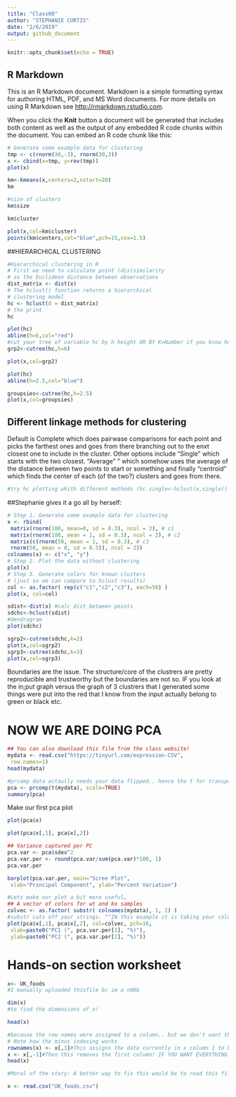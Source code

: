 ```yaml
---
title: "Class08"
author: "STEPHANIE CURTIS"
date: "2/6/2019"
output: github_document
---
```


```r
knitr::opts_chunk$set(echo = TRUE)
```

## R Markdown

This is an R Markdown document. Markdown is a simple formatting syntax for authoring HTML, PDF, and MS Word documents. For more details on using R Markdown see <http://rmarkdown.rstudio.com>.

When you click the **Knit** button a document will be generated that includes both content as well as the output of any embedded R code chunks within the document. You can embed an R code chunk like this:
```r
# Generate some example data for clustering
tmp <- c(rnorm(30,-3), rnorm(30,3))
x <- cbind(x=tmp, y=rev(tmp))
plot(x)
```
```r
km<-kmeans(x,centers=2,nstart=20)
km
```
```r
#size of clusters
km$size
```
```r
km$cluster
```

```r
plot(x,col=km$cluster)
points(km$centers,col="blue",pch=15,cex=1.5)
```

##HIERARCHICAL CLUSTERING
```r
#Hierarchical clustering in R
# First we need to calculate point (dis)similarity
# as the Euclidean distance between observations
dist_matrix <- dist(x)
# The hclust() function returns a hierarchical
# clustering model
hc <- hclust(d = dist_matrix)
# the print
hc

```
```r
plot(hc)
abline(h=6,col="red")
#cut your tree of variable hc by h height OR BY K=Number if you know how many groups you want but don't know what height to cut at to get the two groups. We picked 6 because we looked at the plot and knew it was at that height..
grp2<-cutree(hc,h=6)
```
```r
plot(x,col=grp2)
```

```r
plot(hc)
abline(h=2.5,col="blue")
```

```r
groupsies<-cutree(hc,h=2.5)
plot(x,col=groupsies)
```

## Different linkage methods for clustering 
Default is Complete which does pairwase comparisons for each point and picks the farthest ones and goes from there branching out to the enxt closest one to include in the cluster.
Other options include "Single" which starts with the two closest.
"Average" " which somehow uses the average of the distance between two points to start or something
and finally "centroid" which finds the center of each (of the two?) clusters and goes from there.
```r
#try hc plotting whith different methods (hc.single<-hclust(x,single)) or something

```




##Stephanie gives it a go all by herself:
```r
# Step 1. Generate some example data for clustering
x <- rbind(
 matrix(rnorm(100, mean=0, sd = 0.3), ncol = 2), # c1
 matrix(rnorm(100, mean = 1, sd = 0.3), ncol = 2), # c2
 matrix(c(rnorm(50, mean = 1, sd = 0.3), # c3
 rnorm(50, mean = 0, sd = 0.3)), ncol = 2))
colnames(x) <- c("x", "y")
# Step 2. Plot the data without clustering
plot(x)
# Step 3. Generate colors for known clusters
# (just so we can compare to hclust results)
col <- as.factor( rep(c("c1","c2","c3"), each=50) )
plot(x, col=col)
```
```r
sdist<-dist(x) #calc dist between points
sdchc<-hclust(sdist)
#dendrogram
plot(sdchc)

sgrp2<-cutree(sdchc,k=2)
plot(x,col=sgrp2)
sgrp3<-cutree(sdchc,k=3)
plot(x,col=sgrp3)

```
Boundaries are the issue. The structure/core of the clustrers are pretty reproducible and trustworthy but the boundaries are not so. IF you look at the in;put graph versus the graph of 3 clustrers that I generated some things were put into the red that I know from the input actually belong to green or black etc.


# NOW WE ARE DOING PCA
```r
## You can also download this file from the class website!
mydata <- read.csv("https://tinyurl.com/expression-CSV",
 row.names=1)
head(mydata) 
```


```r
#prcomp data actaully needs your data flipped.. hence the t for transpose
pca <- prcomp(t(mydata), scale=TRUE) 
summary(pca)

```

Make our first pca plot
```r
plot(pca$x)
```

```r
plot(pca$x[,1], pca$x[,2]) 
```

```r
## Variance captured per PC
pca.var <- pca$sdev^2 
pca.var.per <- round(pca.var/sum(pca.var)*100, 1)
pca.var.per
```

```r
barplot(pca.var.per, main="Scree Plot",
 xlab="Principal Component", ylab="Percent Variation")
```

```r
#Lets make our plot a bit more useful…
## A vector of colors for wt and ko samples
colvec <- as.factor( substr( colnames(mydata), 1, 2) )
#substr cuts off your strings. ^^IN this example it is taking your column name strings of your data mydata which are wt1 wt2 wt3 wt4 wt5 ko1 ko2 ko3 ko4 and ko5 and then takes the 1st and 2nd characters of them which are wt and ko such that wt1-5 are now all wt and ko1-5 are now all ko!!! You will def want to do this
plot(pca$x[,1], pca$x[,2], col=colvec, pch=16,
 xlab=paste0("PC1 (", pca.var.per[1], "%)"),
 ylab=paste0("PC2 (", pca.var.per[2], "%)")) 
```

# Hands-on section worksheet
```r
x<- UK_foods
#I manually uploaded thisfile bc im a n00b
```

```r
dim(x)
#to find the dimensions of x!
```

```r
head(x)
```

```r
#because the row names were assigned to a column.. but we don't want them as a column with a column header we just want them to be row labels basically, not part of the table data!!
# Note how the minus indexing works
rownames(x) <- x[,1]#This assigns the data currently in x column 1 to be the names of the rows. 
x <- x[,-1]#Then this removes the first column! IF YOU WANT EVERYTHING EXCEPT THE FIRST COLUMN TO BE PRINTED YOU CAN USE THE MINUSSIGN. IF YOU WANTED ALL WITHOUT THE COLUMNS 1-3 you can write "-1:3" wowza
head(x)

#Moral of the story: A better way to fix this would be to read this file in correctly. read.csv("UK_foods.csv",row.names=1) which tells you that the first column is actually the row names. THe code in this chunk is dangerous bc it is coding to delete columns from your dataset! Yikes!
```

```r
x <- read.csv("UK_foods.csv")
```

